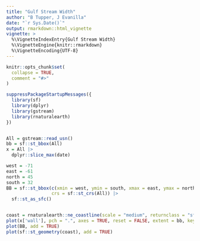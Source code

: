 ```yaml
---
title: "Gulf Stream Width"
author: "B Tupper, J Evanilla"
date: "`r Sys.Date()`"
output: rmarkdown::html_vignette
vignette: >
  %\VignetteIndexEntry{Gulf Stream Width}
  %\VignetteEngine{knitr::rmarkdown}
  %\VignetteEncoding{UTF-8}
---
```


```r
knitr::opts_chunk$set(
  collapse = TRUE,
  comment = "#>"
)
```

```r
suppressPackageStartupMessages({
  library(sf)
  library(dplyr)
  library(gstream)
  library(rnaturalearth)
})


All = gstream::read_usn()
bb = sf::st_bbox(All)
x = All |>
  dplyr::slice_max(date)

west = -71
east = -61
north = 45
south = 32
BB = sf::st_bbox(c(xmin = west, ymin = south, xmax = east, ymax = north),
                 crs = sf::st_crs(All)) |>
  sf::st_as_sfc()


coast = rnaturalearth::ne_coastline(scale = "medium", returnclass = "sf")
plot(x['wall'], pch = ".", axes = TRUE, reset = FALSE, extent = bb, key.pos = NULL)
plot(BB, add = TRUE)
plot(sf::st_geometry(coast), add = TRUE)
```



